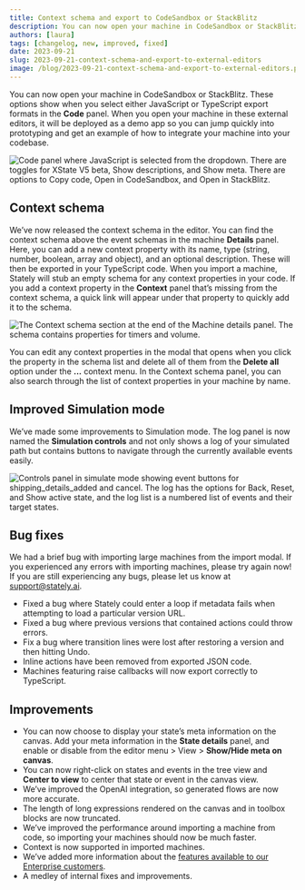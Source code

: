 ```yaml
---
title: Context schema and export to CodeSandbox or StackBlitz
description: You can now open your machine in CodeSandbox or StackBlitz. These options show when you select either JavaScript or TypeScript export formats in the Code panel.
authors: [laura]
tags: [changelog, new, improved, fixed]
date: 2023-09-21
slug: 2023-09-21-context-schema-and-export-to-external-editors
image: /blog/2023-09-21-context-schema-and-export-to-external-editors.png
---
```


You can now open your machine in CodeSandbox or StackBlitz. These options show when you select either JavaScript or TypeScript export formats in the **Code** panel. When you open your machine in these external editors, it will be deployed as a demo app so you can jump quickly into prototyping and get an example of how to integrate your machine into your codebase.

![Code panel where JavaScript is selected from the dropdown. There are toggles for XState V5 beta, Show descriptions, and Show meta. There are options to Copy code, Open in CodeSandbox, and Open in StackBlitz.](./export-to-external-editors.png)

<!--truncate-->

## Context schema

We’ve now released the context schema in the editor. You can find the context schema above the event schemas in the machine **Details** panel. Here, you can add a new context property with its name, type (string, number, boolean, array and object), and an optional description. These will then be exported in your TypeScript code. When you import a machine, Stately will stub an empty schema for any context properties in your code. If you add a context property in the **Context** panel that’s missing from the context schema, a quick link will appear under that property to quickly add it to the schema.

![The Context schema section at the end of the Machine details panel. The schema contains properties for timers and volume.](./context-schema.png)

You can edit any context properties in the modal that opens when you click the property in the schema list and delete all of them from the **Delete all** option under the **...** context menu.
In the Context schema panel, you can also search through the list of context properties in your machine by name.

## Improved Simulation mode

We’ve made some improvements to Simulation mode. The log panel is now named the **Simulation controls** and not only shows a log of your simulated path but contains buttons to navigate through the currently available events easily.

![Controls panel in simulate mode showing event buttons for shipping_details_added and cancel. The log has the options for Back, Reset, and Show active state, and the log list is a numbered list of events and their target states.](./simulate-mode.png)

## Bug fixes

We had a brief bug with importing large machines from the import modal. If you experienced any errors with importing machines, please try again now! If you are still experiencing any bugs, please let us know at support@stately.ai.

- Fixed a bug where Stately could enter a loop if metadata fails when attempting to load a particular version URL.
- Fixed a bug where previous versions that contained actions could throw errors.
- Fix a bug where transition lines were lost after restoring a version and then hitting Undo.
- Inline actions have been removed from exported JSON code.
- Machines featuring raise callbacks will now export correctly to TypeScript.

## Improvements

- You can now choose to display your state’s meta information on the canvas. Add your meta information in the **State details** panel, and enable or disable from the editor menu > View > **Show/Hide meta on canvas**.
- You can now right-click on states and events in the tree view and **Center to view** to center that state or event in the canvas view.
- We’ve improved the OpenAI integration, so generated flows are now more accurate.
- The length of long expressions rendered on the canvas and in toolbox blocks are now truncated.
- We’ve improved the performance around importing a machine from code, so importing your machines should now be much faster.
- Context is now supported in imported machines.
- We’ve added more information about the [features available to our Enterprise customers](https://stately.ai/registry/billing).
- A medley of internal fixes and improvements.
